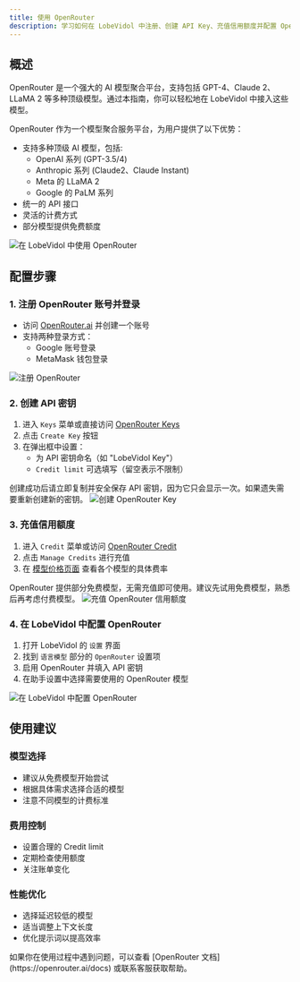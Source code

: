 ```yaml
---
title: 使用 OpenRouter
description: 学习如何在 LobeVidol 中注册、创建 API Key、充值信用额度并配置 OpenRouter，以便开始使用多种优秀大语言模型 API。
---
```


## 概述

OpenRouter 是一个强大的 AI 模型聚合平台，支持包括 GPT-4、Claude 2、LLaMA 2 等多种顶级模型。通过本指南，你可以轻松地在 LobeVidol 中接入这些模型。

<Card>
  OpenRouter 作为一个模型聚合服务平台，为用户提供了以下优势：

  - 支持多种顶级 AI 模型，包括:
    - OpenAI 系列 (GPT-3.5/4)
    - Anthropic 系列 (Claude2、Claude Instant)
    - Meta 的 LLaMA 2
    - Google 的 PaLM 系列
  - 统一的 API 接口
  - 灵活的计费方式
  - 部分模型提供免费额度
</Card>

<Frame>
  <img src="https://oss.vidol.chat/docs/2024/11/e3701e1f3dffaf245196ed683ede29d0.pnga" alt="在 LobeVidol 中使用 OpenRouter" />
</Frame>

## 配置步骤

### 1. 注册 OpenRouter 账号并登录

- 访问 [OpenRouter.ai](https://openrouter.ai/) 并创建一个账号
- 支持两种登录方式：
  - Google 账号登录
  - MetaMask 钱包登录

<Frame>
  <img src="https://oss.vidol.chat/assets/4dc5f7b6823b2836c4e69dd692889a9d.webp" alt="注册 OpenRouter" />
</Frame>

### 2. 创建 API 密钥

1. 进入 `Keys` 菜单或直接访问 [OpenRouter Keys](https://openrouter.ai/keys)
2. 点击 `Create Key` 按钮
3. 在弹出框中设置：
   - 为 API 密钥命名（如 "LobeVidol Key"）
   - `Credit limit` 可选填写（留空表示不限制）

<Note type="warning">
  创建成功后请立即复制并安全保存 API 密钥，因为它只会显示一次。如果遗失需要重新创建新的密钥。
</Note>

<Frame>
  <img src="https://oss.vidol.chat/assets/914d26be0d8dd7e2bce85ecad8192a53.webp" alt="创建 OpenRouter Key" />
</Frame>

### 3. 充值信用额度

1. 进入 `Credit` 菜单或访问 [OpenRouter Credit](https://openrouter.ai/credits)
2. 点击 `Manage Credits` 进行充值
3. 在 [模型价格页面](https://openrouter.ai/models) 查看各个模型的具体费率

<Note>
  OpenRouter 提供部分免费模型，无需充值即可使用。建议先试用免费模型，熟悉后再考虑付费模型。
</Note>

<Frame>
  <img src="https://oss.vidol.chat/assets/307d22deca37827f552eebe22bccb19b.webp" alt="充值 OpenRouter 信用额度" />
</Frame>

### 4. 在 LobeVidol 中配置 OpenRouter

1. 打开 LobeVidol 的 `设置` 界面
2. 找到 `语言模型` 部分的 `OpenRouter` 设置项
3. 启用 OpenRouter 并填入 API 密钥
4. 在助手设置中选择需要使用的 OpenRouter 模型

<Frame>
  <img src="https://oss.vidol.chat/assets/529cc79282896a3327115a5851928b8d.webp" alt="在 LobeVidol 中配置 OpenRouter" />
</Frame>

## 使用建议

### 模型选择
- 建议从免费模型开始尝试
- 根据具体需求选择合适的模型
- 注意不同模型的计费标准

### 费用控制
- 设置合理的 Credit limit
- 定期检查使用额度
- 关注账单变化

### 性能优化
- 选择延迟较低的模型
- 适当调整上下文长度
- 优化提示词以提高效率

<Card>
  如果你在使用过程中遇到问题，可以查看 [OpenRouter 文档](https://openrouter.ai/docs) 或联系客服获取帮助。
</Card>
